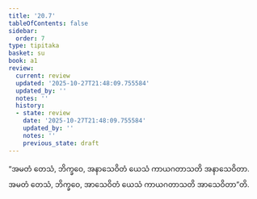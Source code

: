 ```yaml
---
title: '20.7'
tableOfContents: false
sidebar:
  order: 7
type: tipitaka
basket: su
book: a1
review:
  current: review
  updated: '2025-10-27T21:48:09.755584'
  updated_by: ''
  notes: ''
  history:
  - state: review
    date: '2025-10-27T21:48:09.755584'
    updated_by: ''
    notes: ''
    previous_state: draft
---
```



<ReviewStatus review={frontmatter.review} showDetails={true} />

<HypothesisAnnotation frontmatter={frontmatter} />

<DynamicBreadcrumb />

<Division number="606" book="a1" e="ch" v="15" p="47">

<Paragraph number="475" book="a1">
“အမတံ တေသံ, ဘိက္ခဝေ, အနာသေဝိတံ ယေသံ ကာယဂတာသတိ အနာသေဝိတာ. အမတံ တေသံ, ဘိက္ခဝေ, အာသေဝိတံ ယေသံ ကာယဂတာသတိ အာသေဝိတာ”တိ.
</Paragraph>
</Division>